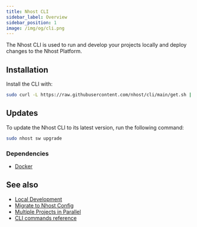 ```yaml
---
title: Nhost CLI
sidebar_label: Overview
sidebar_position: 1
image: /img/og/cli.png
---
```



The Nhost CLI is used to run and develop your projects locally and deploy changes to the Nhost Platform.

## Installation

Install the CLI with:

```bash
sudo curl -L https://raw.githubusercontent.com/nhost/cli/main/get.sh | bash
```

## Updates

To update the Nhost CLI to its latest version, run the following command:

```bash
sudo nhost sw upgrade
```

### Dependencies

- [Docker](https://www.docker.com/get-started)

## See also

- [Local Development](/cli/local-development)
- [Migrate to Nhost Config](/cli/migrate-config)
- [Multiple Projects in Parallel](/cli/multiple-projects)
- [CLI commands reference](/reference/cli)
